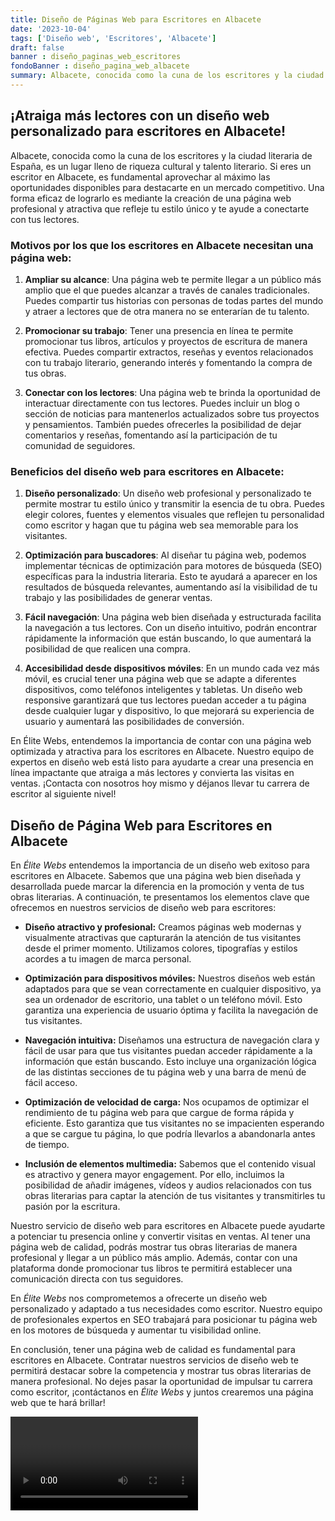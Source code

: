 ```yaml
---
title: Diseño de Páginas Web para Escritores en Albacete
date: '2023-10-04'
tags: ['Diseño web', 'Escritores', 'Albacete']
draft: false
banner : diseño_paginas_web_escritores
fondoBanner : diseño_pagina_web_albacete
summary: Albacete, conocida como la cuna de los escritores y la ciudad literaria de España, es un lugar lleno de riqueza cultural y talento literario. Si eres un escritor en Albacete, es fundamental aprovechar al máximo las oportunidades disponibles para destacarte en un mercado competitivo. Una forma eficaz de lograrlo es mediante la creación de una página web profesional y atractiva que refleje tu estilo único y te ayude a conectarte con tus lectores.
---
```


## ¡Atraiga más lectores con un diseño web personalizado para escritores en Albacete!

Albacete, conocida como la cuna de los escritores y la ciudad literaria de España, es un lugar lleno de riqueza cultural y talento literario. Si eres un escritor en Albacete, es fundamental aprovechar al máximo las oportunidades disponibles para destacarte en un mercado competitivo. Una forma eficaz de lograrlo es mediante la creación de una página web profesional y atractiva que refleje tu estilo único y te ayude a conectarte con tus lectores.

### Motivos por los que los escritores en Albacete necesitan una página web:

1. **Ampliar su alcance**: Una página web te permite llegar a un público más amplio que el que puedes alcanzar a través de canales tradicionales. Puedes compartir tus historias con personas de todas partes del mundo y atraer a lectores que de otra manera no se enterarían de tu talento.

2. **Promocionar su trabajo**: Tener una presencia en línea te permite promocionar tus libros, artículos y proyectos de escritura de manera efectiva. Puedes compartir extractos, reseñas y eventos relacionados con tu trabajo literario, generando interés y fomentando la compra de tus obras.

3. **Conectar con los lectores**: Una página web te brinda la oportunidad de interactuar directamente con tus lectores. Puedes incluir un blog o sección de noticias para mantenerlos actualizados sobre tus proyectos y pensamientos. También puedes ofrecerles la posibilidad de dejar comentarios y reseñas, fomentando así la participación de tu comunidad de seguidores.

### Beneficios del diseño web para escritores en Albacete:

1. **Diseño personalizado**: Un diseño web profesional y personalizado te permite mostrar tu estilo único y transmitir la esencia de tu obra. Puedes elegir colores, fuentes y elementos visuales que reflejen tu personalidad como escritor y hagan que tu página web sea memorable para los visitantes.

2. **Optimización para buscadores**: Al diseñar tu página web, podemos implementar técnicas de optimización para motores de búsqueda (SEO) específicas para la industria literaria. Esto te ayudará a aparecer en los resultados de búsqueda relevantes, aumentando así la visibilidad de tu trabajo y las posibilidades de generar ventas.

3. **Fácil navegación**: Una página web bien diseñada y estructurada facilita la navegación a tus lectores. Con un diseño intuitivo, podrán encontrar rápidamente la información que están buscando, lo que aumentará la posibilidad de que realicen una compra.

4. **Accesibilidad desde dispositivos móviles**: En un mundo cada vez más móvil, es crucial tener una página web que se adapte a diferentes dispositivos, como teléfonos inteligentes y tabletas. Un diseño web responsive garantizará que tus lectores puedan acceder a tu página desde cualquier lugar y dispositivo, lo que mejorará su experiencia de usuario y aumentará las posibilidades de conversión.

En Élite Webs, entendemos la importancia de contar con una página web optimizada y atractiva para los escritores en Albacete. Nuestro equipo de expertos en diseño web está listo para ayudarte a crear una presencia en línea impactante que atraiga a más lectores y convierta las visitas en ventas. ¡Contacta con nosotros hoy mismo y déjanos llevar tu carrera de escritor al siguiente nivel!

<GifSeo />

<Cta />

## Diseño de Página Web para Escritores en Albacete

En *Élite Webs* entendemos la importancia de un diseño web exitoso para escritores en Albacete. Sabemos que una página web bien diseñada y desarrollada puede marcar la diferencia en la promoción y venta de tus obras literarias. A continuación, te presentamos los elementos clave que ofrecemos en nuestros servicios de diseño web para escritores:

- **Diseño atractivo y profesional:** Creamos páginas web modernas y visualmente atractivas que capturarán la atención de tus visitantes desde el primer momento. Utilizamos colores, tipografías y estilos acordes a tu imagen de marca personal.

- **Optimización para dispositivos móviles:** Nuestros diseños web están adaptados para que se vean correctamente en cualquier dispositivo, ya sea un ordenador de escritorio, una tablet o un teléfono móvil. Esto garantiza una experiencia de usuario óptima y facilita la navegación de tus visitantes.

- **Navegación intuitiva:** Diseñamos una estructura de navegación clara y fácil de usar para que tus visitantes puedan acceder rápidamente a la información que están buscando. Esto incluye una organización lógica de las distintas secciones de tu página web y una barra de menú de fácil acceso.

- **Optimización de velocidad de carga:** Nos ocupamos de optimizar el rendimiento de tu página web para que cargue de forma rápida y eficiente. Esto garantiza que tus visitantes no se impacienten esperando a que se cargue tu página, lo que podría llevarlos a abandonarla antes de tiempo.

- **Inclusión de elementos multimedia:** Sabemos que el contenido visual es atractivo y genera mayor engagement. Por ello, incluimos la posibilidad de añadir imágenes, vídeos y audios relacionados con tus obras literarias para captar la atención de tus visitantes y transmitirles tu pasión por la escritura.

Nuestro servicio de diseño web para escritores en Albacete puede ayudarte a potenciar tu presencia online y convertir visitas en ventas. Al tener una página web de calidad, podrás mostrar tus obras literarias de manera profesional y llegar a un público más amplio. Además, contar con una plataforma donde promocionar tus libros te permitirá establecer una comunicación directa con tus seguidores.

En *Élite Webs* nos comprometemos a ofrecerte un diseño web personalizado y adaptado a tus necesidades como escritor. Nuestro equipo de profesionales expertos en SEO trabajará para posicionar tu página web en los motores de búsqueda y aumentar tu visibilidad online.

En conclusión, tener una página web de calidad es fundamental para escritores en Albacete. Contratar nuestros servicios de diseño web te permitirá destacar sobre la competencia y mostrar tus obras literarias de manera profesional. No dejes pasar la oportunidad de impulsar tu carrera como escritor, ¡contáctanos en *Élite Webs* y juntos crearemos una página web que te hará brillar!

<Video />

<CtaBot job='Escritores' city='Albacete'/>

<Gmaps query='Albacete+españa+maps' />